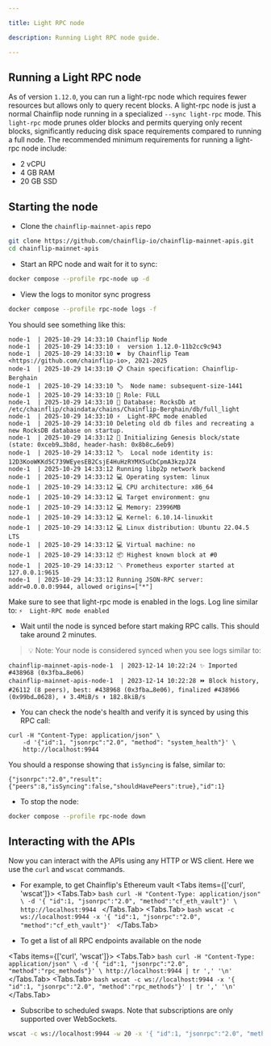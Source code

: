 ```yaml
---

title: Light RPC node

description: Running Light RPC node guide.

---
```



## Running a Light RPC node

As of version `1.12.0`, you can run a light-rpc node which requires fewer resources but allows only to query recent blocks.
A light-rpc node is just a normal Chainflip node running in a specialized `--sync light-rpc` mode. This `light-rpc` mode prunes older blocks and permits querying only recent blocks, significantly reducing disk space requirements compared to running a full node. The recommended minimum requirements for running a light-rpc node include:
* 2 vCPU
* 4 GB RAM
* 20 GB SSD

## Starting the node

* Clone the `chainflip-mainnet-apis` repo
```bash
git clone https://github.com/chainflip-io/chainflip-mainnet-apis.git
cd chainflip-mainnet-apis
```

* Start an RPC node and wait for it to sync:
```bash
docker compose --profile rpc-node up -d
```

* View the logs to monitor sync progress
```bash
docker compose --profile rpc-node logs -f
```

You should see something like this:

```
node-1  | 2025-10-29 14:33:10 Chainflip Node
node-1  | 2025-10-29 14:33:10 ✌️  version 1.12.0-11b2cc9c943
node-1  | 2025-10-29 14:33:10 ❤️  by Chainflip Team <https://github.com/chainflip-io>, 2021-2025
node-1  | 2025-10-29 14:33:10 📋 Chain specification: Chainflip-Berghain
node-1  | 2025-10-29 14:33:10 🏷  Node name: subsequent-size-1441
node-1  | 2025-10-29 14:33:10 👤 Role: FULL
node-1  | 2025-10-29 14:33:10 💾 Database: RocksDb at /etc/chainflip/chaindata/chains/Chainflip-Berghain/db/full_light
node-1  | 2025-10-29 14:33:10 ⚡  Light-RPC mode enabled
node-1  | 2025-10-29 14:33:10 Deleting old db files and recreating a new RocksDB database on startup.
node-1  | 2025-10-29 14:33:12 🔨 Initializing Genesis block/state (state: 0xceb9…3b8d, header-hash: 0x8b8c…6eb9)
node-1  | 2025-10-29 14:33:12 🏷  Local node identity is: 12D3KooWKKd5C739WEyesEB2CsjE4HuHzRYMXSuCbCpmA3kzpJZ4
node-1  | 2025-10-29 14:33:12 Running libp2p network backend
node-1  | 2025-10-29 14:33:12 💻 Operating system: linux
node-1  | 2025-10-29 14:33:12 💻 CPU architecture: x86_64
node-1  | 2025-10-29 14:33:12 💻 Target environment: gnu
node-1  | 2025-10-29 14:33:12 💻 Memory: 23996MB
node-1  | 2025-10-29 14:33:12 💻 Kernel: 6.10.14-linuxkit
node-1  | 2025-10-29 14:33:12 💻 Linux distribution: Ubuntu 22.04.5 LTS
node-1  | 2025-10-29 14:33:12 💻 Virtual machine: no
node-1  | 2025-10-29 14:33:12 📦 Highest known block at #0
node-1  | 2025-10-29 14:33:12 〽️ Prometheus exporter started at 127.0.0.1:9615
node-1  | 2025-10-29 14:33:12 Running JSON-RPC server: addr=0.0.0.0:9944, allowed origins=["*"]
```

Make sure to see that light-rpc mode is enabled in the logs. Log line similar to: `⚡  Light-RPC mode enabled`

* Wait until the node is synced before start making RPC calls. This should take around 2 minutes.

> 💡 Note: Your node is considered synced when you see logs similar to:
```log
chainflip-mainnet-apis-node-1  | 2023-12-14 10:22:24 ✨ Imported #438968 (0x3fba…8e06)
chainflip-mainnet-apis-node-1  | 2023-12-14 10:22:28 ⏩ Block history, #26112 (8 peers), best: #438968 (0x3fba…8e06), finalized #438966 (0x99bd…0628), ⬇ 3.4MiB/s ⬆ 182.8kiB/s
```

* You can check the node's health and verify it is synced by using this RPC call:
```
curl -H "Content-Type: application/json" \
    -d '{"id":1, "jsonrpc":"2.0", "method": "system_health"}' \
    http://localhost:9944
```
You should a response showing that `isSyncing` is false, similar to:
```
{"jsonrpc":"2.0","result":{"peers":8,"isSyncing":false,"shouldHavePeers":true},"id":1}
```

* To stop the node:
```bash
docker compose --profile rpc-node down
```

## Interacting with the APIs

Now you can interact with the APIs using any HTTP or WS client. Here we use the `curl` and `wscat` commands.

* For example, to get Chainflip's Ethereum vault
<Tabs items={['curl', 'wscat']}>
    <Tabs.Tab>
        ```bash
        curl -H "Content-Type: application/json" \
        -d '{ "id":1, "jsonrpc":"2.0", "method":"cf_eth_vault"}' \
        http://localhost:9944
        ```
    </Tabs.Tab>
    <Tabs.Tab>
        ```bash
        wscat -c ws://localhost:9944 -x '{ "id":1, "jsonrpc":"2.0", "method":"cf_eth_vault"}'
        ```
    </Tabs.Tab>
</Tabs>

* To get a list of all RPC endpoints available on the node

<Tabs items={['curl', 'wscat']}>
    <Tabs.Tab>
        ```bash
        curl -H "Content-Type: application/json" \
        -d '{ "id":1, "jsonrpc":"2.0", "method":"rpc_methods"}' \
        http://localhost:9944 | tr ',' '\n'
        ```
    </Tabs.Tab>
    <Tabs.Tab>
        ```bash
        wscat -c ws://localhost:9944 -x '{ "id":1, "jsonrpc":"2.0", "method":"rpc_methods"}' | tr ',' '\n'
        ```
    </Tabs.Tab>
</Tabs>

* Subscribe to scheduled swaps. Note that subscriptions are only supported over WebSockets.
```bash
wscat -c ws://localhost:9944 -w 20 -x '{ "id":1, "jsonrpc":"2.0", "method":"cf_subscribe_scheduled_swaps", "params":{ "base_asset":{ "chain":"Ethereum", "asset":"USDT" }, "quote_asset":{ "chain":"Ethereum", "asset":"USDC" } }}'
```



